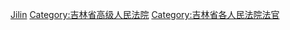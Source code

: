 [[Category:高级人民法院法官|Jilin]]
[[Category:吉林省高级人民法院|Category:吉林省高级人民法院]]
[[Category:吉林省各人民法院法官|Category:吉林省各人民法院法官]]